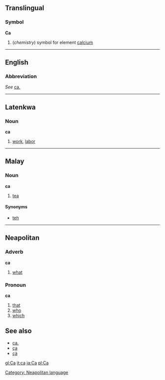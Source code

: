 ==Translingual==
===Symbol===
'''Ca'''

# (''chemistry'') symbol for element [[calcium]]

----
==English==
===Abbreviation===
''See'' [[ca.]]

----
==Latenkwa==
===Noun===
'''ca'''

#[[work]], [[labor]]

----
==Malay==
===Noun===
'''ca'''

#[[tea]]

====Synonyms====
*[[teh]]

----

==Neapolitan==
===Adverb===
'''ca'''
#[[what]]

===Pronoun===
'''ca'''
#[[that]]
#[[who]]
#[[which]]

==See also==
*[[ca.]]
*[[ça]]
*[[çà]]

[[Category: Neapolitan language]]

[[gl:Ca]]
[[it:ca]]
[[ja:Ca]]
[[pl:Ca]]